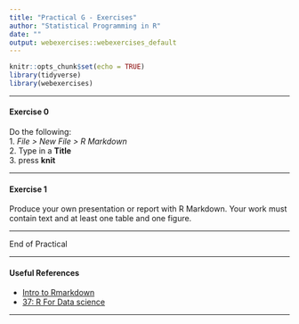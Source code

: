 ```yaml
---
title: "Practical G - Exercises"
author: "Statistical Programming in R"
date: ""
output: webexercises::webexercises_default
---
```



```r
knitr::opts_chunk$set(echo = TRUE)
library(tidyverse)
library(webexercises)

```

---

#### Exercise 0


Do the following:  
1. *File > New File > R Markdown*  
2. Type in a **Title**  
3. press **knit**

---

#### Exercise 1


Produce your own presentation or report with R Markdown. Your work must contain text and at least one table and one figure. 


---

End of Practical

---

#### Useful References

- [Intro to Rmarkdown](https://rmarkdown.rstudio.com/articles_intro.html)
- [37: R For Data science](https://r4ds.had.co.nz/r-markdown.html)


---


